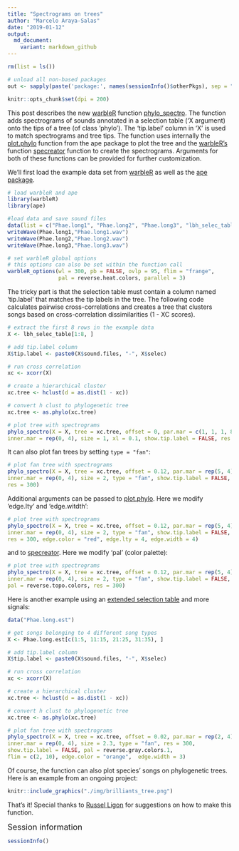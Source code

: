 ```yaml
---
title: "Spectrograms on trees"
author: "Marcelo Araya-Salas"
date: "2019-01-12"
output: 
  md_document:
    variant: markdown_github
---
```


```r

rm(list = ls())

# unload all non-based packages
out <- sapply(paste('package:', names(sessionInfo()$otherPkgs), sep = ""), function(x) try(detach(x, unload = FALSE, character.only = TRUE), silent = T))

knitr::opts_chunk$set(dpi = 200)

```

This post describes the new [warbleR](https://cran.r-project.org/package=warbleR) function [phylo_spectro](https://marce10.github.io/warbleR/reference/phylo_spectro.html). The function adds spectrograms of sounds annotated in a selection table ('X argument) onto the tips of a tree (of class 'phylo'). The 'tip.label' column in 'X' is used to match spectrograms and tree tips. The function uses internally the [plot.phylo](https://www.rdocumentation.org/packages/ape/versions/5.2/topics/plot.phylo) function from the ape package to plot the tree and the [warbleR's](https://cran.r-project.org/package=warbleR) function [specreator](https://marce10.github.io/warbleR/reference/specreator.html)  function to create the spectrograms. Arguments for both of these functions can be provided for further customization. 
 
We'll first load the example data set from [warbleR](https://cran.r-project.org/package=warbleR) as well as the [ape package](https://cran.r-project.org/package=ape). 

```r

# load warbleR and ape
library(warbleR)
library(ape)

#load data and save sound files
data(list = c("Phae.long1", "Phae.long2", "Phae.long3", "lbh_selec_table"))
writeWave(Phae.long1,"Phae.long1.wav")
writeWave(Phae.long2,"Phae.long2.wav")
writeWave(Phae.long3,"Phae.long3.wav")

# set warbleR global options
# this options can also be set within the function call
warbleR_options(wl = 300, pb = FALSE, ovlp = 95, flim = "frange", 
                pal = reverse.heat.colors, parallel = 3)

```

The tricky part is that the selection table must contain a column named 'tip.label' that matches the tip labels in the tree. The following code calculates pairwise cross-correlations and creates a tree that clusters songs based on cross-correlation dissimilarities (1 - XC scores).
 
```r

# extract the first 8 rows in the example data
X <- lbh_selec_table[1:8, ]

# add tip.label column
X$tip.label <- paste0(X$sound.files, "-", X$selec)

# run cross correlation
xc <- xcorr(X)

# create a hierarchical cluster
xc.tree <- hclust(d = as.dist(1 - xc))

# convert h clust to phylogenetic tree
xc.tree <- as.phylo(xc.tree)

# plot tree with spectrograms
phylo_spectro(X = X, tree = xc.tree, offset = 0, par.mar = c(1, 1, 1, 8),
inner.mar = rep(0, 4), size = 1, xl = 0.1, show.tip.label = FALSE, res = 300)

```

It can also plot fan trees by setting `type = "fan"`:

```r

# plot fan tree with spectrograms
phylo_spectro(X = X, tree = xc.tree, offset = 0.12, par.mar = rep(5, 4),
inner.mar = rep(0, 4), size = 2, type = "fan", show.tip.label = FALSE, 
res = 300)

```

Additional arguments can be passed to [plot.phylo](https://www.rdocumentation.org/packages/ape/versions/5.2/topics/plot.phylo). Here we modify 'edge.lty' and 'edge.witdth':

```r

# plot tree with spectrograms
phylo_spectro(X = X, tree = xc.tree, offset = 0.12, par.mar = rep(5, 4),
inner.mar = rep(0, 4), size = 2, type = "fan", show.tip.label = FALSE, 
res = 300, edge.color = "red", edge.lty = 4, edge.width = 4)


```

and to [specreator](https://marce10.github.io/warbleR/reference/specreator.html). Here we modify 'pal' (color palette):

```r

# plot tree with spectrograms
phylo_spectro(X = X, tree = xc.tree, offset = 0.12, par.mar = rep(5, 4),
inner.mar = rep(0, 4), size = 2, type = "fan", show.tip.label = FALSE,
pal = reverse.topo.colors, res = 300)

```


Here is another example using an [extended selection table](https://marce10.github.io/2018/05/15/Extended_selection_tables.html) and more signals:

```r

data("Phae.long.est")

# get songs belonging to 4 different song types
X <- Phae.long.est[c(1:5, 11:15, 21:25, 31:35), ]

# add tip.label column
X$tip.label <- paste0(X$sound.files, "-", X$selec)

# run cross correlation
xc <- xcorr(X)

# create a hierarchical cluster
xc.tree <- hclust(d = as.dist(1 - xc))

# convert h clust to phylogenetic tree
xc.tree <- as.phylo(xc.tree)

# plot fan tree with spectrograms
phylo_spectro(X = X, tree = xc.tree, offset = 0.02, par.mar = rep(2, 4),
inner.mar = rep(0, 4), size = 2.3, type = "fan", res = 300,
show.tip.label = FALSE, pal = reverse.gray.colors.1, 
flim = c(2, 10), edge.color = "orange",  edge.width = 3)

```


Of course, the function can also plot species' songs on phylogenetic trees. Here is an example from an ongoing project:

```r

knitr::include_graphics("./img/brilliants_tree.png")

```

That's it! Special thanks to [Russel Ligon](http://russellligon.wixsite.com/russell-ligon) for suggestions on how to make this function.

<font size="4">Session information</font>

```r

sessionInfo()

```

